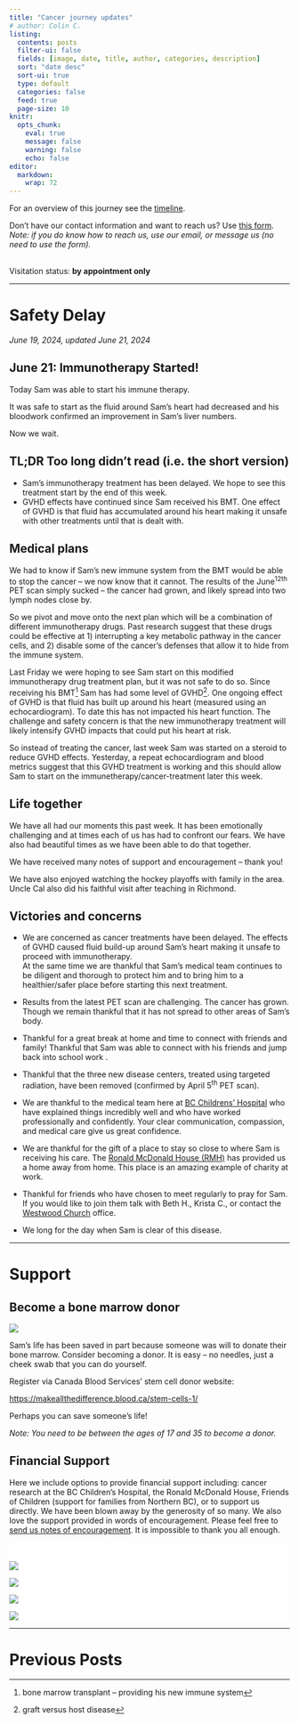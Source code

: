 ```yaml
---
title: "Cancer journey updates"
# author: Colin C.
listing:
  contents: posts
  filter-ui: false
  fields: [image, date, title, author, categories, description]
  sort: "date desc"
  sort-ui: true
  type: default
  categories: false
  feed: true
  page-size: 10
knitr: 
  opts_chunk: 
    eval: true
    message: false
    warning: false
    echo: false
editor: 
  markdown: 
    wrap: 72
---
```


For an overview of this journey see the [timeline](./timeline.html).

Don't have our contact information and want to reach us? Use [this
form](/contact.html). <br />*Note: if you do know how to reach us, use
our email, or message us (no need to use the form).*

<br/> Visitation status: **by appointment only**

------------------------------------------------------------------------

# Safety Delay 

_June 19, 2024, updated June 21, 2024_

::: {.callout-important icon="false"}
## June 21: Immunotherapy Started!

Today Sam was able to start his immune therapy.

It was safe to start as the fluid around Sam's heart had decreased and his bloodwork confirmed an improvement in Sam's liver numbers. 

Now we wait.  

:::




::: {.callout-note icon="false"}
## TL;DR [Too long didn't read (i.e. the short version)]{.small}

-   Sam's immunotherapy treatment has been delayed. We hope to see this
    treatment start by the end of this week.
-   GVHD effects have continued since Sam received his BMT. One effect
    of GVHD is that fluid has accumulated around his heart making it
    unsafe with other treatments until that is dealt with.
:::

```{=html}
<!-- ::: {#photo}
![On May 29^th^ we checked out of the Ronald McDonald House for the
first time since starting this cancer battle! We took a ten day break
home -- it was amazing to be
there!](https://samsstory.s3.ca-central-1.amazonaws.com/2024-05-29_rmh-checkout.jpg)
::: -->
```
## Medical plans

We had to know if Sam's new immune system from the BMT would be able to
stop the cancer – we now know that it cannot. The results of the
June^12th^ PET scan simply sucked -- the cancer had grown, and likely
spread into two lymph nodes close by.

So we pivot and move onto the next plan which will be a combination of
different immunotherapy drugs. Past research suggest that these drugs
could be effective at 1) interrupting a key metabolic pathway in the
cancer cells, and 2) disable some of the cancer's defenses that allow it
to hide from the immune system.

Last Friday we were hoping to see Sam start on this modified
immunotherapy drug treatment plan, but it was not safe to do so. Since
receiving his BMT[^1] Sam has had some level of GVHD[^2]. One ongoing
effect of GVHD is that fluid has built up around his heart (measured
using an echocardiogram). To date this has not impacted his heart
function. The challenge and safety concern is that the new immunotherapy
treatment will likely intensify GVHD impacts that could put his heart at
risk.

[^1]: bone marrow transplant -- providing his new immune system

[^2]: graft versus host disease

So instead of treating the cancer, last week Sam was started on a
steroid to reduce GVHD effects. Yesterday, a repeat echocardiogram and
blood metrics suggest that this GVHD treatment is working and this
should allow Sam to start on the immunetherapy/cancer-treatment later
this week.

## Life together

We have all had our moments this past week. It has been emotionally
challenging and at times each of us has had to confront our fears. We
have also had beautiful times as we have been able to do that together.

We have received many notes of support and encouragement – thank you!

We have also enjoyed watching the hockey playoffs with family in the
area. Uncle Cal also did his faithful visit after teaching in Richmond.

## Victories and concerns

-   We are concerned as cancer treatments have been delayed. The effects
    of GVHD caused fluid build-up around Sam's heart making it unsafe to
    proceed with immunotherapy.\
    At the same time we are thankful that Sam's medical team continues
    to be diligent and thorough to protect him and to bring him to a
    healthier/safer place before starting this next treatment.

-   Results from the latest PET scan are challenging. The cancer has
    grown. Though we remain thankful that it has not spread to other
    areas of Sam's body.

-   Thankful for a great break at home and time to connect with friends
    and family! Thankful that Sam was able to connect with his friends
    and jump back into school work .

-   Thankful that the three new disease centers, treated using targeted
    radiation, have been removed (confirmed by April 5^th^ PET scan).

-   We are thankful to the medical team here at [BC Childrens'
    Hospital](http://www.bcchildrens.ca) who have explained things
    incredibly well and who have worked professionally and confidently.
    Your clear communication, compassion, and medical care give us great
    confidence.

-   We are thankful for the gift of a place to stay so close to where
    Sam is receiving his care. The [Ronald McDonald House
    (RMH)](https://rmhbc.ca) has provided us a home away from home. This
    place is an amazing example of charity at work.

-   Thankful for friends who have chosen to meet regularly to pray for
    Sam. If you would like to join them talk with Beth H., Krista C., or
    contact the [Westwood Church](https://westwoodchurch.bc.ca) office.

-   We long for the day when Sam is clear of this disease.
   

------------------------------------------------------------------------

# Support

::: callout-important
## Become a bone marrow donor

[![](https://www.blood.ca/themes/custom/cbs_bootstrap_sass/CBS_Logo_descriptors_RGB-WhiteBG.svg){style="\"max-width:80%"}](https://makeallthedifference.blood.ca/stem-cells-1/)

Sam's life has been saved in part because someone was will to donate
their bone marrow. Consider becoming a donor. It is easy -- no needles,
just a cheek swab that you can do yourself.

Register via Canada Blood Services' stem cell donor website:

<https://makeallthedifference.blood.ca/stem-cells-1/>

Perhaps you can save someone's life!

*Note: You need to be between the ages of 17 and 35 to become a donor.*
:::

## Financial Support

Here we include options to provide financial support including: cancer
research at the BC Children's Hospital, the Ronald McDonald House,
Friends of Children (support for families from Northern BC), or to
support us directly. We have been blown away by the generosity of so
many. We also love the support provided in words of encouragement.
Please feel free to [send us notes of encouragement](contact.html). It
is impossible to thank you all enough.

::: {.support-container style="background-color: #fff"}
::: {.support layout-ncol="2" style="background-color: #fff; padding-top:1.4em; padding-right:2em"}
[![](/img/bc-childrens_logo.png)](http://www.bcchildrens.ca/donate)

[![](https://samsstory.s3.ca-central-1.amazonaws.com/donate-button.png)](https://gofund.me/e060f5b6)

[![](https://samsstory.s3.ca-central-1.amazonaws.com/rmdhbc.png)](https://rmhbc.ca)

[![](https://www.friendsofchildren.ca/application/themes/foc/images/logo.png)](https://www.friendsofchildren.ca)
:::
:::

------------------------------------------------------------------------

# Previous Posts